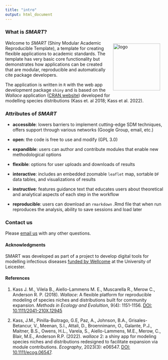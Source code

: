 ```yaml
---
title: "intro"
output: html_document
---
```


### **What is *SMART*?**  

<img src="logo.png" alt="logo" style="width: 150px; float:right; padding:10px;"/>

Welcome to *SMART* (Shiny Modular Academic Reproducible Template), a template for creating flexible applications to academic standards. The template has very basic core functionality but demonstrates how applications can be created that are modular, reproducible and automatically cite package developers.

The application is written in `R` with the web app development package `shiny` and is based on the *Wallace* application (<a href="https://CRAN.R-project.org/package=wallace" target="_blank">CRAN</a>,<a href="https://wallaceecomod.github.io/" target="_blank">website</a>) developed for modelling species distributions (Kass et. al 2018; Kass et al. 2022).

### **Attributes of _SMART_**

* **accessible**: lowers barriers to implement cutting-edge SDM techniques, offers support through various networks (Google Group, email, etc.)

* **open**: the code is free to use and modify (GPL 3.0)

* **expandible**: users can author and contribute modules that enable new methodological options

* **flexible**: options for user uploads and downloads of results

* **interactive**: includes an embedded zoomable `leaflet` map, sortable `DF` data tables, and visualizations of results

* **instructive**: features guidance text that educates users about theoretical and analytical aspects of each step in the workflow

* **reproducible**: users can download an `rmarkdown` .Rmd file that when run reproduces the analysis, ability to save sessions and load later

### **Contact us**

Please <a href="mailto:wallaceecomod@gmail.com" target="_blank">email us</a> with any other questions.

#### **Acknowledgments**
SMART was developed as part of a project to develop digital tools for modelling infectious diseases <a href=https://wellcome.org/news/digital-tools-climate-sensitive-infectious-disease target="_blank"> funded by Wellcome<a/> at the University of Leicester.

#### **References**

1. Kass J. M., Vilela B., Aiello-Lammens M. E., Muscarella R., Merow C., Anderson R. P. (2018). *Wallace*: A flexible platform for reproducible modeling of species niches and distributions built for community expansion. *Methods in Ecology and Evolultion*, 9(4): 1151-1156. <a href="https://doi.org/10.1111/2041-210X.12945" target="_blank">DOI: 10.1111/2041-210X.12945</a>

2. Kass, J.M., Pinilla-Buitrago, G.E, Paz, A., Johnson, B.A., Grisales-Betancur, V.,  Meenan, S.I., Attali, D., Broennimann, O., Galante, P.J., Maitner, B.S., Owens, H.L., Varela, S., Aiello-Lammens, M.E., Merow, C., Blair, M.E., Anderson R.P. (2022). *wallace* 2: a shiny app for modeling species niches and distributions redesigned to facilitate expansion via module contributions. *Ecography*, 2023(3): e06547. <a href="https://doi.org/10.1111/ecog.06547" target="_blank">DOI: 10.1111/ecog.06547</a>.  
